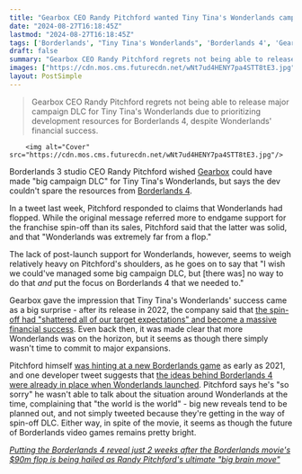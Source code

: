 ```yaml
---
title: "Gearbox CEO Randy Pitchford wanted Tiny Tina's Wonderlands campaign DLC, but there was 'no way to do that and put the focus on Borderlands 4 that we needed to'"
date: "2024-08-27T16:18:45Z"
lastmod: "2024-08-27T16:18:45Z"
tags: ['Borderlands', "Tiny Tina's Wonderlands", 'Borderlands 4', 'Gearbox', 'First-Person Shooter', 'Role-Playing Game', 'Action Game', 'Loot Shooter']
draft: false
summary: "Gearbox CEO Randy Pitchford regrets not being able to release major campaign DLC for Tiny Tina's Wonderlands due to prioritizing development resources for Borderlands 4, despite Wonderlands' financial success."
images: ["https://cdn.mos.cms.futurecdn.net/wNt7ud4HENY7pa4STT8tE3.jpg"]
layout: PostSimple
---
```

> Gearbox CEO Randy Pitchford regrets not being able to release major campaign DLC for Tiny Tina's Wonderlands due to prioritizing development resources for Borderlands 4, despite Wonderlands' financial success.


        <img alt="Cover" src="https://cdn.mos.cms.futurecdn.net/wNt7ud4HENY7pa4STT8tE3.jpg"/>
        
Borderlands 3 studio CEO Randy Pitchford wished [Gearbox](https://www.gamesradar.com/tag/gearbox/) could have made "big campaign DLC" for Tiny Tina's Wonderlands, but says the dev couldn't spare the resources from [Borderlands 4](https://www.gamesradar.com/games/borderlands/borderlands-4-guide/).

In a tweet last week, Pitchford responded to claims that Wonderlands had flopped. While the original message referred more to endgame support for the franchise spin-off than its sales, Pitchford said that the latter was solid, and that "Wonderlands was extremely far from a flop."

The lack of post-launch support for Wonderlands, however, seems to weigh relatively heavy on Pitchford's shoulders, as he goes on to say that "I wish we could've managed some big campaign DLC, but [there was] no way to do that *and* put the focus on Borderlands 4 that we needed to." 

Gearbox gave the impression that Tiny Tina's Wonderlands' success came as a big surprise - after its release in 2022, the company said that [the spin-off had "shattered all of our target expectations" and become a massive financial success](https://www.gamesradar.com/more-tiny-tinas-wonderlands-already-in-the-works-as-gearbox-calls-it-a-new-franchise/). Even back then, it was made clear that more Wonderlands was on the horizon, but it seems as though there simply wasn't time to commit to major expansions.

Pitchford himself [was hinting at a new Borderlands game](https://www.gamesradar.com/gearbox-ceo-hints-at-new-borderlands-projects/) as early as 2021, and one developer tweet suggests that [the ideas behind Borderlands 4 were already in place when Wonderlands launched](https://www.gamesradar.com/games/borderlands/randy-pitchford-wasnt-the-only-one-teasing-borderlands-4-because-another-gearbox-developer-basically-spoiled-the-reveal-trailer-2-years-ago/). Pitchford says he's "so sorry" he wasn't able to talk about the situation around Wonderlands at the time, complaining that "the world is the world" - big new reveals tend to be planned out, and not simply tweeted because they're getting in the way of spin-off DLC. Either way, in spite of the movie, it seems as though the future of Borderlands video games remains pretty bright.

[<em>Putting the Borderlands 4 reveal just 2 weeks after the Borderlands movie's $90m flop is being hailed as Randy Pitchford's ultimate "big brain move"</em>](https://www.gamesradar.com/games/borderlands/putting-the-borderlands-4-reveal-just-2-weeks-after-the-borderlands-movies-dollar90m-flop-is-being-hailed-as-randy-pitchfords-ultimate-big-brain-move/)
        